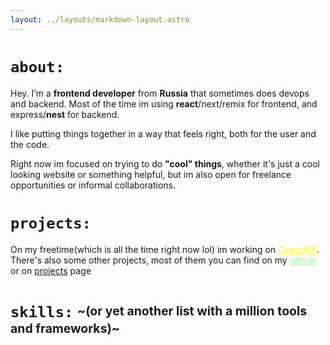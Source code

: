 ```yaml
---
layout: ../layouts/markdown-layout.astro
---
```




# `about:`

Hey. I’m a **frontend developer** from **Russia** that sometimes does devops and backend.
Most of the time im using **react**/next/remix for frontend, and express/**nest** for backend.

I like putting things together in a way that feels right, both for the user and the code.

Right now im focused on trying to do **"cool" things**, whether it's just a cool looking website or something helpful,
but im also open for freelance opportunities or informal collaborations.


# `projects:`

On my freetime(which is all the time right now lol) im working on <a target="_blank" href="https://cybermp.org" style="color: yellow">CyberMP</a>.
There's also some other projects, most of them you can find on my <a target="_blank" href="https://github.com/terminaate" style="color: palegreen;">github</a> or on [projects](/projects) page

# `skills:` <sub><sup>~(or yet another list with a million tools and frameworks)~</sup></sub>

<Skills/>